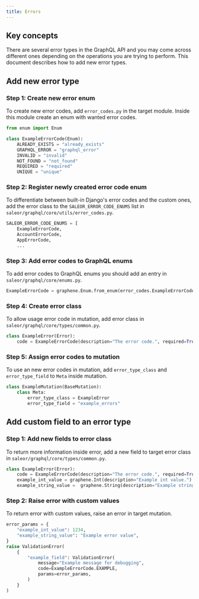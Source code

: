 ```yaml
---
title: Errors
---
```


## Key concepts

There are several error types in the GraphQL API and you may come across different ones depending on the operations you are trying to perform. This document describes how to add new error types.

## Add new error type

### Step 1: Create new error enum

To create new error codes, add `error_codes.py` in the target module. Inside this module create an enum with wanted error codes.

```python
from enum import Enum

class ExampleErrorCode(Enum):
    ALREADY_EXISTS = "already_exists"
    GRAPHQL_ERROR = "graphql_error"
    INVALID = "invalid"
    NOT_FOUND = "not_found"
    REQUIRED = "required"
    UNIQUE = "unique"
```

### Step 2: Register newly created error code enum

To differentiate between built-in Django's error codes and the custom ones, add the error class to the `SALEOR_ERROR_CODE_ENUMS` list in `saleor/graphql/core/utils/error_codes.py`.

```python
SALEOR_ERROR_CODE_ENUMS = [
    ExampleErrorCode,
    AccountErrorCode,
    AppErrorCode,
    ...
```

### Step 3: Add error codes to GraphQL enums

To add error codes to GraphQL enums you should add an entry in `saleor/graphql/core/enums.py`.

```python
ExampleErrorCode = graphene.Enum.from_enum(error_codes.ExampleErrorCode)
```

### Step 4: Create error class

To allow usage error code in mutation, add error class in `saleor/graphql/core/types/common.py`.

```python
class ExampleError(Error):
    code = ExampleErrorCode(description="The error code.", required=True)
```

### Step 5: Assign error codes to mutation

To use an new error codes in mutation, add `error_type_class` and `error_type_field` to `Meta` inside mutation.

```python
class ExampleMutation(BaseMutation):
    class Meta:
        error_type_class = ExampleError
        error_type_field = "example_errors"
```

## Add custom field to an error type

### Step 1: Add new fields to error class

To return more information inside error, add a new field to target error class in `saleor/graphql/core/types/common.py`.

```python
class ExampleError(Error):
    code = ExampleErrorCode(description="The error code.", required=True)
    example_int_value = graphene.Int(description="Example int value.")
    example_string_value =  graphene.String(description="Example string value.")
```

### Step 2: Raise error with custom values

To return error with custom values, raise an error in target mutation.

```python
error_params = {
    "example_int_value": 1234,
    "example_string_value": "Example error value",
}
raise ValidationError(
    {
        "example_field": ValidationError(
            message="Example message for debugging",
            code=ExampleErrorCode.EXAMPLE,
            params=error_params,
        )
    }
)
```
